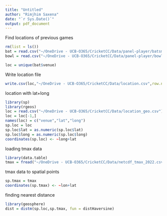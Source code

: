 ```yaml
---
title: "Untitled"
author: "Rimjhim Saxena"
date: "`r Sys.Date()`"
output: pdf_document
---
```

Find locations of previous games

```r
rm(list = ls())
bat = read.csv("~/OneDrive - UCB-O365/CricketCC/Data/panel-player/batsmen.csv")
bowl = read.csv("~/OneDrive - UCB-O365/CricketCC/Data/panel-player/bowlers.csv")

loc = unique(bat$venue)
```

Write location file 

```r
write.csv(loc,"~/OneDrive - UCB-O365/CricketCC/Data/location.csv",row.names = F)
```

location with lat+long

```r
library(sp)
library(rgeos)
loc = read.csv("~/OneDrive - UCB-O365/CricketCC/Data/location_geo.csv")
loc = loc[-1,]
names(loc) = c("venue","lat","long")
sp.loc = loc
sp.loc$lat = as.numeric(sp.loc$lat)
sp.loc$long = as.numeric(sp.loc$long)
coordinates(sp.loc) <- ~long+lat
```

loading tmax data 

```r
library(data.table)
tmax = fread("~/OneDrive - UCB-O365/CricketCC/Data/netcdf_tmax_2022.csv")
```
tmax data to spatial points 

```r
sp.tmax = tmax
coordinates(sp.tmax) <- ~lon+lat
```

finding nearest distance
```r
library(geosphere)
dist = distm(sp.loc,sp.tmax, fun = distHaversine)
```
